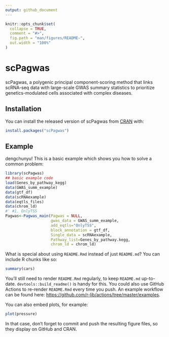 ```yaml
---
output: github_document
---
```


<!-- README.md is generated from README.Rmd. Please edit that file -->

```r
knitr::opts_chunk$set(
  collapse = TRUE,
  comment = "#>",
  fig.path = "man/figures/README-",
  out.width = "100%"
)
```

# scPagwas

<!-- badges: start -->
<!-- badges: end -->

scPagwas, a polygenic principal component-scoring method that links scRNA-seq data with large-scale GWAS summary statistics to prioritize genetics-modulated cells associated with complex diseases.

## Installation

You can install the released version of scPagwas from [CRAN](https://CRAN.R-project.org) with:

``` r
install.packages("scPagwas")
```

## Example
dengchunyu!
This is a basic example which shows you how to solve a common problem:

```r
library(scPagwas)
## basic example code
load(Genes_by_pathway_kegg)
data(GWAS_summ_example)
data(gtf_df)
data(scRNAexample)
data(eqtls_files)
data(chrom_ld)
#' #1. OnlyTSS
Pagwas<-Pagwas_main(Pagwas = NULL,
                    gwas_data = GWAS_summ_example,
                    add_eqtls="OnlyTSS",
                    block_annotation = gtf_df,
                    Single_data = scRNAexample,
                    Pathway_list=Genes_by_pathway.kegg,
                    chrom_ld = chrom_ld)

```

What is special about using `README.Rmd` instead of just `README.md`? You can include R chunks like so:

```r
summary(cars)
```

You'll still need to render `README.Rmd` regularly, to keep `README.md` up-to-date. `devtools::build_readme()` is handy for this. You could also use GitHub Actions to re-render `README.Rmd` every time you push. An example workflow can be found here: <https://github.com/r-lib/actions/tree/master/examples>.

You can also embed plots, for example:

```r
plot(pressure)
```

In that case, don't forget to commit and push the resulting figure files, so they display on GitHub and CRAN.
